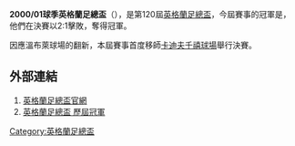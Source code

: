 '''2000/01球季英格蘭足總盃'''（{{lang-en|FA Cup}}），是第120屆[[英格蘭足總盃|英格蘭足總盃]]，今屆賽事的冠軍是{{fc|利物浦}}，他們在決賽以2:1擊敗{{fc|阿仙奴}}，奪得冠軍。

因應溫布萊球場的翻新，本屆賽事首度移師[[卡迪夫千禧球場|卡迪夫千禧球場]]舉行決賽。

==外部連結==
#[http://www.thefa.com/thefacup 英格蘭足總盃官網]{{Webarchive|url=https://wayback.archive-it.org/all/20120424194609/http://www.thefa.com/TheFACup |date=2012-04-24 }}
#[http://www.worldfootball.net/winner/eng-fa-cup/ 英格蘭足總盃 歷屆冠軍]{{Wayback|url=http://www.worldfootball.net/winner/eng-fa-cup/ |date=20190102002248 }}

{{英格兰足总杯}}

[[Category:英格蘭足總盃|Category:英格蘭足總盃]]


{{soccer-stub}}